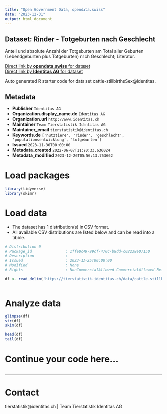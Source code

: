 ```yaml
---
title: "Open Government Data, opendata.swiss"
date: "2023-12-31"
output: html_document
---
```


## Dataset: Rinder - Totgeburten nach Geschlecht

Anteil und absolute Anzahl der Totgeburten am Total aller Geburten (Lebendgeburten plus Totgeburten) nach Geschlecht; Literatur.

[Direct link by **opendata.swiss** for dataset](https://opendata.swiss/de/dataset/rinder-totgeburten-nach-geschlecht)<br>
[Direct link by **Identitas AG** for dataset](https://tierstatistik.identitas.ch/)

Auto generated R starter code for data set cattle-stillbirthsSex@identitas.

## Metadata

- **Publisher** `Identitas AG`
- **Organization.display_name.de** `Identitas AG`
- **Organization.url** `http://www.identitas.ch`
- **Maintainer** `Team Tierstatistik Identitas AG`
- **Maintainer_email** `tierstatistik@identitas.ch`
- **Keywords.de** `['nutztiere', 'rinder', 'geschlecht', 'populationsentwicklung', 'totgeburten']`
- **Issued** `2023-11-30T00:00:00`
- **Metadata_created** `2022-06-07T11:20:33.636024`
- **Metadata_modified** `2023-12-26T05:56:13.753662`


# Load packages

```r

library(tidyverse)
library(skimr)

```

# Load data

-   The dataset has 1 distribution(s) in CSV format.
-   All available CSV distributions are listed below and can be read into a tibble.

```r

# Distribution 0
# Package_id               : 1ffe0c49-99cf-470c-b8dd-c02238e07150
# Description              : 
# Issued                   : 2023-12-25T00:00:00
# Modified                 : None
# Rights                   : NonCommercialAllowed-CommercialAllowed-ReferenceRequired

df <- read_delim('https://tierstatistik.identitas.ch/data/cattle-stillbirthsSex.csv')



```

# Analyze data

```r

glimpse(df)
str(df)
skim(df)

head(df)
tail(df)

```

# Continue your code here...

```r

```

------------------------------------------------------------------------

# Contact

tierstatistik@identitas.ch | Team Tierstatistik Identitas AG
